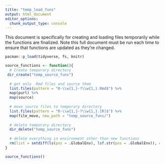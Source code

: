 ```yaml
---
title: "temp_load_funs"
output: html_document
editor_options: 
  chunk_output_type: console
---
```


This document is specifically for creating and loading files temporarily while the functions are finalized. Note this full document must be run each time to ensure that functions are updated as they're changed.

```r
pacman::p_load(tidyverse, fs, knitr)
```

```r

source_functions <- function(){
  # Create temporary directory
 dir_create("temp_source_funs")
  
  # get only .Rmd files and source them
  list.files(pattern = "0-\\w{1,}-?\\w{1,}.Rmd$") %>% 
  map(purl) %>% 
  map(source)
  
  # move source files to temporary directory
  list.files(pattern = "0-\\w{1,}-?\\w{1,}.[R]$") %>% 
  map(file_move, new_path = "temp_source_funs/")
  
  # delete temporary directory
  dir_delete("temp_source_funs")
  
  # delete everything in environment other than new functions
  rm(list = setdiff(ls(pos = .GlobalEnv), lsf.str(pos = .GlobalEnv)), envir = .GlobalEnv)
}

```

```r
source_functions()
```

